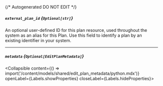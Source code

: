 {/* Autogenerated DO NOT EDIT  */}

##### `external_plan_id` *{`Optional[str]`}*
An optional user\-defined ID for this plan resource, used throughout the system as an alias for this Plan. Use this field to identify a plan by an existing identifier in your system.

---
##### `metadata` *{`Optional[EditPlanMetadata]`}*
<Collapsible content={() => import('/content/models/shared/edit_plan_metadata/python.mdx')} openLabel={Labels.showProperties} closeLabel={Labels.hideProperties}>
</Collapsible>


